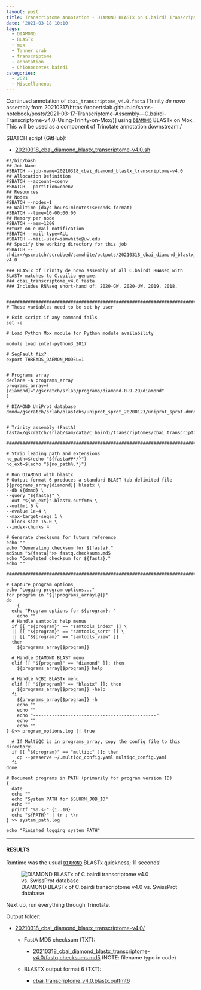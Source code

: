 ```yaml
---
layout: post
title: Transcriptome Annotation - DIAMOND BLASTx on C.bairdi Transcriptome v4.0 on Mox
date: '2021-03-18 10:10'
tags:
  - DIAMOND
  - BLASTx
  - mox
  - Tanner crab
  - transcriptome
  - annotation
  - Chionoecetes bairdi
categories:
  - 2021
  - Miscellaneous
---
```

Continued annotation of `cbai_transcriptome_v4.0.fasta` [Trinity _de novo_ assembly from 20210317(https://robertslab.github.io/sams-notebook/posts/2021-03-17-Transcriptome-Assembly---C.bairdi-Transcriptome-v4.0-Using-Trinity-on-Mox/)] using [`DIAMOND`](https://github.com/bbuchfink/diamond) BLASTx on Mox. This will be used as a component of Trinotate annotation downstream./

SBATCH script (GitHub):

- [20210318_cbai_diamond_blastx_transcriptome-v4.0.sh](https://github.com/RobertsLab/sams-notebook/blob/master/sbatch_scripts/20210318_cbai_diamond_blastx_transcriptome-v4.0.sh)

```shell
#!/bin/bash
## Job Name
#SBATCH --job-name=20210318_cbai_diamond_blastx_transcriptome-v4.0
## Allocation Definition
#SBATCH --account=coenv
#SBATCH --partition=coenv
## Resources
## Nodes
#SBATCH --nodes=1
## Walltime (days-hours:minutes:seconds format)
#SBATCH --time=10-00:00:00
## Memory per node
#SBATCH --mem=120G
##turn on e-mail notification
#SBATCH --mail-type=ALL
#SBATCH --mail-user=samwhite@uw.edu
## Specify the working directory for this job
#SBATCH --chdir=/gscratch/scrubbed/samwhite/outputs/20210318_cbai_diamond_blastx_transcriptome-v4.0

### BLASTx of Trinity de novo assembly of all C.bairdi RNAseq with BLASTx matches to C.opilio genome.
### cbai_transcriptome_v4.0.fasta
### Includes RNAseq short-hand of: 2020-GW, 2020-UW, 2019, 2018.


###################################################################################
# These variables need to be set by user

# Exit script if any command fails
set -e

# Load Python Mox module for Python module availability

module load intel-python3_2017

# SegFault fix?
export THREADS_DAEMON_MODEL=1


# Programs array
declare -A programs_array
programs_array=(
[diamond]="/gscratch/srlab/programs/diamond-0.9.29/diamond"
)

# DIAMOND UniProt database
dmnd=/gscratch/srlab/blastdbs/uniprot_sprot_20200123/uniprot_sprot.dmnd


# Trinity assembly (FastA)
fasta=/gscratch/srlab/sam/data/C_bairdi/transcriptomes/cbai_transcriptome_v4.0.fasta

###################################################################################

# Strip leading path and extensions
no_path=$(echo "${fasta##*/}")
no_ext=$(echo "${no_path%.*}")

# Run DIAMOND with blastx
# Output format 6 produces a standard BLAST tab-delimited file
${programs_array[diamond]} blastx \
--db ${dmnd} \
--query "${fasta}" \
--out "${no_ext}".blastx.outfmt6 \
--outfmt 6 \
--evalue 1e-4 \
--max-target-seqs 1 \
--block-size 15.0 \
--index-chunks 4

# Generate checksums for future reference
echo ""
echo "Generating checksum for ${fasta}."
md5sum "${fasta}">> fastq.checksums.md5
echo "Completed checksum for ${fasta}."
echo ""

###################################################################################

# Capture program options
echo "Logging program options..."
for program in "${!programs_array[@]}"
do
	{
  echo "Program options for ${program}: "
	echo ""
  # Handle samtools help menus
  if [[ "${program}" == "samtools_index" ]] \
  || [[ "${program}" == "samtools_sort" ]] \
  || [[ "${program}" == "samtools_view" ]]
  then
    ${programs_array[$program]}

  # Handle DIAMOND BLAST menu
  elif [[ "${program}" == "diamond" ]]; then
    ${programs_array[$program]} help

  # Handle NCBI BLASTx menu
  elif [[ "${program}" == "blastx" ]]; then
    ${programs_array[$program]} -help
  fi
	${programs_array[$program]} -h
	echo ""
	echo ""
	echo "----------------------------------------------"
	echo ""
	echo ""
} &>> program_options.log || true

  # If MultiQC is in programs_array, copy the config file to this directory.
  if [[ "${program}" == "multiqc" ]]; then
  	cp --preserve ~/.multiqc_config.yaml multiqc_config.yaml
  fi
done

# Document programs in PATH (primarily for program version ID)
{
  date
  echo ""
  echo "System PATH for $SLURM_JOB_ID"
  echo ""
  printf "%0.s-" {1..10}
  echo "${PATH}" | tr : \\n
} >> system_path.log

echo "Finished logging system PATH"
```

---

#### RESULTS

Runtime was the usual [`DIAMOND`](https://github.com/bbuchfink/diamond) BLASTx quickness; 11 seconds!

![DIAMOND BLASTx of C.bairdi transcriptome v4.0 vs. SwissProt database](https://github.com/RobertsLab/sams-notebook/blob/master/images/screencaps/20210318_cbai_diamond_blastx_transcriptome-v4.0_runtime.png?raw=true)

Next up, run everything through Trinotate.

Output folder:

- [20210318_cbai_diamond_blastx_transcriptome-v4.0/](https://gannet.fish.washington.edu/Atumefaciens/20210318_cbai_diamond_blastx_transcriptome-v4.0/)

  - FastA MD5 checksum (TXT):

    - [20210318_cbai_diamond_blastx_transcriptome-v4.0/fastq.checksums.md5](https://gannet.fish.washington.edu/Atumefaciens/20210318_cbai_diamond_blastx_transcriptome-v4.0/fastq.checksums.md5) (NOTE: filename typo in code)

  - BLASTX output format 6 (TXT):

    - [cbai_transcriptome_v4.0.blastx.outfmt6](https://gannet.fish.washington.edu/Atumefaciens/20210318_cbai_diamond_blastx_transcriptome-v4.0/cbai_transcriptome_v4.0.blastx.outfmt6)
